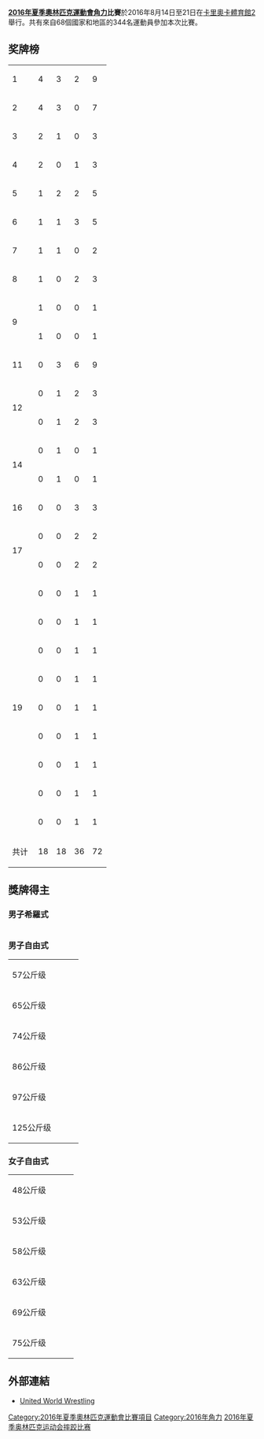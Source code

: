{{NoteTA|G1=Sports}}
{{Infobox Olympic event
| event       = 角力
| games       = 2016年夏季
| image       = 
| venue       = [[卡里奧卡體育館2|卡里奧卡體育館2]]
| dates       = 2016年8月14日至21日
| competitors = 344
| nations     = 68
| prev        = [[2012年夏季奧林匹克運動會角力比賽|2012]]
| next        = [[2020年夏季奧林匹克運動會角力比賽|2020]]
}}
{{2016年夏季奧林匹克運動會摔跤比賽}}
'''[[2016年夏季奧林匹克運動會|2016年夏季奧林匹克運動會]][[角力|角力]]比賽'''於2016年8月14日至21日在[[卡里奧卡體育館2|卡里奧卡體育館2]]舉行。共有來自68個國家和地區的344名運動員參加本次比賽。

==奖牌榜==
{| {{RankedMedalTable|class=wikitable sortable}}
|-
| 1 ||style="text-align: left;"|{{flagIOC|RUS|2016年夏季}}||4||3||2||9
|-
| 2 ||style="text-align: left;"|{{flagIOC|JPN|2016年夏季}}||4||3||0||7
|-
| 3 ||style="text-align: left;"|{{flagIOC|CUB|2016年夏季}}||2||1||0||3
|-
| 4 ||style="text-align: left;"|{{flagIOC|USA|2016年夏季}}||2||0||1||3
|-
| 5 ||style="text-align: left;"|{{flagIOC|TUR|2016年夏季}}||1||2||2||5
|-
| 6 ||style="text-align: left;"|{{flagIOC|IRI|2016年夏季}}||1||1||3||5
|-
| 7 ||style="text-align: left;"|{{flagIOC|ARM|2016年夏季}}||1||1||0||2
|-
| 8 ||style="text-align: left;"|{{flagIOC|GEO|2016年夏季}}||1||0||2||3
|-
| rowspan="2"|9 ||style="text-align: left;"|{{flagIOC|CAN|2016年夏季}}||1||0||0||1
|-
|style="text-align: left;"|{{flagIOC|SRB|2016年夏季}}||1||0||0||1
|-
| 11 ||style="text-align: left;"|{{flagIOC|AZE|2016年夏季}}||0||3||6||9
|-
| rowspan="2"|12 || style="text-align: left;"|{{flagIOC|BLR|2016年夏季}}||0||1||2||3
|-
|style="text-align: left;"|{{flagIOC|KAZ|2016年夏季}}||0||1||2||3
|-
| rowspan="2"|14 || style="text-align: left;"|{{flagIOC|DEN|2016年夏季}}||0||1||0||1
|-
| style="text-align: left;"|{{flagIOC|UKR|2016年夏季}}||0||1||0||1
|-
|16 ||style="text-align: left;"|{{flagIOC|UZB|2016年夏季}}||0||0||3||3
|-
| rowspan="2"|17 || style="text-align: left;"|{{flagIOC|CHN|2016年夏季}}||0||0||2||2
|-
|style="text-align: left;"|{{flagIOC|SWE|2016年夏季}}||0||0||2||2
|-
| rowspan="9"|19 ||style="text-align: left;"|{{flagIOC|BUL|2016年夏季}}||0||0||1||1
|-
|style="text-align: left;"|{{flagIOC|GER|2016年夏季}}||0||0||1||1
|-
|style="text-align: left;"|{{flagIOC|IND|2016年夏季}}||0||0||1||1
|-
|style="text-align: left;"|{{flagIOC|ITA|2016年夏季}}||0||0||1||1
|-
|style="text-align: left;"|{{flagIOC|NOR|2016年夏季}}||0||0||1||1
|-
|style="text-align: left;"|{{flagIOC|POL|2016年夏季}}||0||0||1||1
|-
|style="text-align: left;"|{{flagIOC|ROU|2016年夏季}}||0||0||1||1
|-
|style="text-align: left;"|{{flagIOC|KOR|2016年夏季}}||0||0||1||1
|-
|style="text-align: left;"|{{flagIOC|TUN|2016年夏季}}||0||0||1||1
|-
!colspan="2"| 共计 || 18 || 18 || 36 || 72
|}

==獎牌得主==

===男子希羅式===
{| {{MedalistTable|type=项目}}
|-
|-
|rowspan=2| 59公斤级<br/>
|rowspan=2| {{flagIOCmedalist|[[Ismael_Borrero|Ismael Borrero]]|CUB|2016年夏季}}
|rowspan=2| {{flagIOCmedalist|[[太田忍|太田忍]]|JPN|2016年夏季}}
| {{flagIOCmedalist|[[Elmurat_Tasmuradov|Elmurat Tasmuradov]]|UZB|2016年夏季}}
|-
| {{flagIOCmedalist|[[Stig_André_Berge|Stig André Berge]]|NOR|2016年夏季}}
|-
|rowspan=2| 66公斤级<br/>
|rowspan=2| {{flagIOCmedalist|[[达沃尔·斯特凡内克|达沃尔·斯特凡内克]]|SRB|2016年夏季}}
|rowspan=2| {{flagIOCmedalist|[[Migran_Arutyunyan|Migran Arutyunyan]]|ARM|2016年夏季}}
| {{flagIOCmedalist|[[Shmagi_Bolkvadze|Shmagi Bolkvadze]]|GEO|2016年夏季}}
|-
| {{flagIOCmedalist|[[拉苏尔·丘纳耶夫|拉苏尔·丘纳耶夫]]|AZE|2016年夏季}}
|-
|rowspan=2| 75公斤级<br/>
|rowspan=2| {{flagIOCmedalist|[[Roman_Vlasov|Roman Vlasov]]|RUS|2016年夏季}}
|rowspan=2| {{flagIOCmedalist|[[Mark_Madsen_(wrestler)|Mark Madsen]]|DEN|2016年夏季}}
| {{flagIOCmedalist|[[金炫雨|金炫雨]]|KOR|2016年夏季}}
|-
| {{flagIOCmedalist|[[Saeid_Abdevali|Saeid Abdevali]]|IRI|2016年夏季}}
|-
|rowspan=2| 86公斤级<br/>
|rowspan=2| {{flagIOCmedalist|[[Davit_Chakvetadze|Davit Chakvetadze]]|RUS|2016年夏季}}
|rowspan=2| {{flagIOCmedalist|[[Zhan_Beleniuk|Zhan Beleniuk]]|UKR|2016年夏季}}
| {{flagIOCmedalist|[[Javid_Hamzatau|Javid Hamzatau]]|BLR|2016年夏季}}
|-
| {{flagIOCmedalist|[[丹尼斯·库德拉_(摔跤运动员)|丹尼斯·库德拉]]|GER|2016年夏季}}
|-
|rowspan=2| 98公斤级<br/>
|rowspan=2| {{flagIOCmedalist|[[阿图尔·阿列克萨尼扬|阿图尔·阿列克萨尼扬]]|ARM|2016年夏季}}
|rowspan=2| {{flagIOCmedalist|[[Yasmany_Lugo|Yasmany Lugo]]|CUB|2016年夏季}}
| {{flagIOCmedalist|[[Cenk_İldem|Cenk İldem]]|TUR|2016年夏季}}
|-
| {{flagIOCmedalist|[[Ghasem_Rezaei|Ghasem Rezaei]]|IRI|2016年夏季}}
|-
|rowspan=2| 130公斤级<br/>
|rowspan=2| {{flagIOCmedalist|[[Mijaín_López|Mijaín López]]|CUB|2016 Summer}}
|rowspan=2| {{flagIOCmedalist|[[Rıza_Kayaalp|Rıza Kayaalp]]|TUR|2016年夏季}}
| {{flagIOCmedalist|[[萨巴赫·沙里阿提|萨巴赫·沙里阿提]]|AZE|2016年夏季}}
|-
| {{flagIOCmedalist|[[Sergey_Semenov_(wrestler)|Sergey Semenov]]|RUS|2016年夏季}}
|-
|}

===男子自由式===
{| {{MedalistTable|type=项目}}
|-
|rowspan=2| 57公斤级<br/>
|rowspan=2| {{flagIOCmedalist|[[維拉蒂米爾·金車加什維利|維拉蒂米爾·金車加什維利]]|GEO|2016年夏季}}
|rowspan=2| {{flagIOCmedalist|[[樋口黎|樋口黎]]|JPN|2016年夏季}}
|{{flagIOCmedalist|[[哈吉·阿利耶夫|哈吉·阿利耶夫]]|AZE|2016年夏季}}
|-
|{{flagIOCmedalist|[[哈桑·拉希米|哈桑·拉希米]]|IRI|2016年夏季}} 
|-
|rowspan=2| 65公斤级<br/>
|rowspan=2|{{flagIOCmedalist|[[Soslan_Ramonov|Soslan Ramonov]]|RUS|2016年夏季}}
|rowspan=2|{{flagIOCmedalist|[[托格鲁尔·阿斯加罗夫|托格鲁尔·阿斯加罗夫]]|AZE|2016年夏季}}
|{{flagIOCmedalist|[[弗兰克·查米索|弗兰克·查米索]]|ITA|2016年夏季}}
|-
|{{flagIOCmedalist|[[Ikhtiyor_Navruzov|Ikhtiyor Navruzov]]|UZB|2016年夏季}}
|-
|rowspan=2| 74公斤级<br/>
|rowspan=2| {{flagIOCmedalist|[[哈桑·雅茲丹尼|哈桑·雅茲丹尼]]|IRI|2016年夏季}}
|rowspan=2| {{flagIOCmedalist|[[Aniuar_Geduev|Aniuar Geduev]]|RUS|2016年夏季}}
| {{flagIOCmedalist|[[贾布赖尔·哈萨诺夫|贾布赖尔·哈萨诺夫]]|AZE|2016年夏季}}
|-
| {{flagIOCmedalist|[[Soner_Demirtaş|Soner Demirtaş]]|TUR|2016年夏季}}
|-
|rowspan=2| 86公斤级<br/>
|rowspan=2| {{flagIOCmedalist|[[Abdulrashid_Sadulaev|Abdulrashid Sadulaev]]|RUS|2016年夏季}}
|rowspan=2| {{flagIOCmedalist|[[Selim_Yaşar|Selim Yaşar]]|TUR|2016 2016年夏季}}
| {{flagIOCmedalist|[[沙里夫·沙里福夫|沙里夫·沙里福夫]]|AZE|2016年夏季}}
|-
| {{flagIOCmedalist|[[J'den_Cox|J'den Cox]]|USA|2016年夏季}}
|-
|rowspan=2| 97公斤级<br/>
|rowspan=2| {{flagIOCmedalist|[[Kyle_Snyder|Kyle Snyder]]|USA|2016年夏季}}
|rowspan=2| {{flagIOCmedalist|[[赫塔格·戈久莫夫|赫塔格·戈久莫夫]]|AZE|2016年夏季}}
| {{flagIOCmedalist|[[阿尔贝特·萨里托夫|阿尔贝特·萨里托夫]]|ROU|2016年夏季}}
|-
| {{flagIOCmedalist|[[Magomed_Ibragimov|Magomed Ibragimov]]|UZB|2016年夏季}}
|-
|rowspan=2| 125公斤级<br/>
|rowspan=2| {{flagIOCmedalist|[[Taha_Akgül|Taha Akgül]]|TUR|2016年夏季}}
|rowspan=2| {{flagIOCmedalist|[[Komeil_Ghasemi|Komeil Ghasemi]]|IRI|2016年夏季}}
| {{flagIOCmedalist|[[Ibrahim_Saidau|Ibrahim Saidau]]|BLR|2016年夏季}}
|-
| {{flagIOCmedalist|[[Geno_Petriashvili|Geno Petriashvili]]|GEO|2016年夏季}}
|}

===女子自由式===
{| {{MedalistTable|type=项目}}
|-
|rowspan=2| 48公斤级<br/>
|rowspan=2| {{flagIOCmedalist|[[登坂绘莉|登坂绘莉]]|JPN|2016年夏季}}
|rowspan=2| {{flagIOCmedalist|[[玛丽亚·斯塔德尼克|玛丽亚·斯塔德尼克]]|AZE|2016年夏季}}
|{{flagIOCmedalist|[[孙亚楠|孙亚楠]]|CHN|2016年夏季}}
|-
|{{flagIOCmedalist|[[Elitsa_Yankova|Elitsa Yankova]]|BUL|2016年夏季}}  
|-
|rowspan=2| 53公斤级<br/>
|rowspan=2| {{flagIOCmedalist|[[Helen_Maroulis|Helen Maroulis]]|USA|2016年夏季}}
|rowspan=2| {{flagIOCmedalist|[[吉田沙保里|吉田沙保里]]|JPN|2016年夏季}}
|{{flagIOCmedalist|[[娜塔莉亚·西尼申|娜塔莉亚·西尼申]]|AZE|2016年夏季}}
|-
|{{flagIOCmedalist|[[索菲娅·马特松|索菲娅·马特松]]|SWE|2016年夏季}}  
|-
|rowspan=2| 58公斤级<br/>
|rowspan=2| {{flagIOCmedalist|[[伊调馨|伊调馨]]|JPN|2016年夏季}}
|rowspan=2| {{flagIOCmedalist|[[Valeria_Koblova|Valeria Koblova]]|RUS|2016年夏季}}
| {{flagIOCmedalist|[[Marwa_Amri|Marwa Amri]]|TUN|2016年夏季}}
|-
| {{flagIOCmedalist|[[Sakshi_Malik|Sakshi Malik]]|IND|2016年夏季}}
|-
|rowspan=2| 63公斤级<br/>
|rowspan=2| {{flagIOCmedalist|[[川井梨紗子|川井梨紗子]]|JPN|2016年夏季}}
|rowspan=2| {{flagIOCmedalist|[[Maryia_Mamashuk|Maryia Mamashuk]]|BLR|2016年夏季}}
|{{flagIOCmedalist|[[Yekaterina_Larionova|Yekaterina Larionova]]|KAZ|2016年夏季}}
|-
|{{flagIOCmedalist|[[莫妮卡·米哈利克|莫妮卡·米哈利克]]|POL|2016年夏季}}  
|-
|rowspan=2| 69公斤级<br/>
|rowspan=2| {{flagIOCmedalist|[[土性沙罗|土性沙罗]]|JPN|2016年夏季}}
|rowspan=2| {{flagIOCmedalist|[[Nataliya_Vorobyova|Nataliya Vorobyova]]|RUS|2016年夏季}}
| {{flagIOCmedalist|[[Elmira_Syzdykova|Elmira Syzdykova]]|KAZ|2016年夏季}}
|-
| {{flagIOCmedalist|[[燕妮·弗兰松|燕妮·弗兰松]]|SWE|2016年夏季}}
|-
|rowspan=2| 75公斤级<br/>
|rowspan=2| {{flagIOCmedalist|[[Erica_Wiebe|Erica Wiebe]]|CAN|2016年夏季}}
|rowspan=2| {{flagIOCmedalist|[[Guzel_Manyurova|Guzel Manyurova]]|KAZ|2016年夏季}}
|{{flagIOCmedalist|[[张凤柳|张凤柳]]|CHN|2016年夏季}}
|-
|{{flagIOCmedalist|[[Ekaterina_Bukina|Ekaterina Bukina]]|RUS|2016年夏季}} 
|}

==外部連結==
*[http://unitedworldwrestling.org/ United World Wrestling]{{Wayback|url=http://unitedworldwrestling.org/ |date=20160529195216 }}

{{2016年夏季奧林匹克運動會項目}}
{{奧林匹克運動會摔跤比賽}}

[[Category:2016年夏季奧林匹克運動會比賽項目|Category:2016年夏季奧林匹克運動會比賽項目]]
[[Category:2016年角力|Category:2016年角力]]
[[Category:2016年夏季奥林匹克运动会摔跤比赛|]]